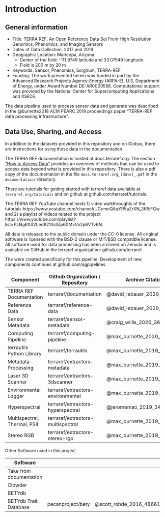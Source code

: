 # Introduction {#intro}

## General information

* Title: TERRA REF, An Open Reference Data Set From High Resolution Genomics, Phenomics, and Imaging Sensors
* Dates of Data Collection: 2017 and 2018
* Geographic Location: Maricopa, Arizona
  * Center of the field: -111.9749 latitude and 33.07549 longitude
  * Field is 200 m by 20 m
* Keywords: Sensor, Phenomics, Sorghum, TERRA-REF
* Funding: The work presented herein was funded in part by the Advanced Research Projects Agency-Energy (ARPA-E), U.S. Department of Energy, under Award Number DE-AR0000598. Computational support was provided by the National Center for Supercomputing Applications and XSEDE.

The data pipeline used to process sensor data and generate was described in the @burnette2018 ACM PEARC 2018 proceedings paper "TERRA-REF data processing infrastructure". 

## Data Use, Sharing, and Access

In addition to the datasets provided in this repository and on Globus, there are instructions for using these data in the documentation.

The TERRA REF documentation is hosted at docs.terraref.org. The section ["How to Access Data"](https://docs.terraref.org/user-manual/how-to-access-data) provides an overview of methods that can be used to access data beyond what is provided in this repository. There is also a pdf copy of the documentation in the file `docs.terraref.org_[date]_.pdf` in the `documentation/` directory.

There are tutorials for getting started with terraref data available at `terraref.org/tutorials` and on github at github.com/terraref/tutorials.

The TERRA REF YouTube channel hosts 1) video walkthroughts of the tutorials https://www.youtube.com/channel/UComeQAqYR5aZrXN_3K5iFGw and 2) a playlist of videos related to the project https://www.youtube.com/playlist?list=PLNgRX4VLed8213stlJp60MvVx2p6VTv6N.

All data is released to the public domain under the CC-0 license. All original software is licensed with the BSD-3 clause or MIT/BSD compatible license. All software used for data processing has been archived on Zenodo and is available on GitHub in the terraref organization: github.com/terraref.

The were created specifically for this pipeline. Development of new components continues at github.com/agpipelines.   

| Component                     | Github Organization / Repository                 | Archive Citation            |
|------------------------------|-----------------------------------|-----------------------------|
| TERRA REF Documentation      | terraref/documentation            | @david_lebauer_2020_3661373 |
| Reference Data               | terraref/reference-data           | @david_lebauer_2020_3635863 |
| Sensor Metadata              | terraref/sensor-metadata          | @craig_willis_2020_3635853  |
| Computing Pipeline           | terraref/computing-pipeline       | @max_burnette_2020_3635849  |
| terrautils Python Library    | terraref/terrautils               | @max_burnette_2019_3406335  |
| Metadata Processing          | terraref/extractors-metadata      | @max_burnette_2019_3406329  |
| Laser 3D Scanner             | terraref/extractors-3dscanner     | @max_burnette_2019_3406332  |
| Environmental Logger         | terraref/extractors-environmental | @max_burnette_2019_3406318  |
| Hyperspectral                | terraref/extractors-hyperspectral | @jeromemao_2019_3406312     |
| Multispectral, Thermal, PSII | terraref/extractors-multispectral | @max_burnette_2019_3406311  |
| Stereo RGB                   | terraref/extractors-stereo-rgb    | @max_burnette_2019_3406304  |

Other Software used in this project

| Software |  |  | 
|---|---|---|
| Take from documentation | | | 
| Clowder |  |  |
| BETYdb  |  |  | 
| BETYdb Trait Database        | pecanproject/bety                 | @scott_rohde_2016_48661  |

